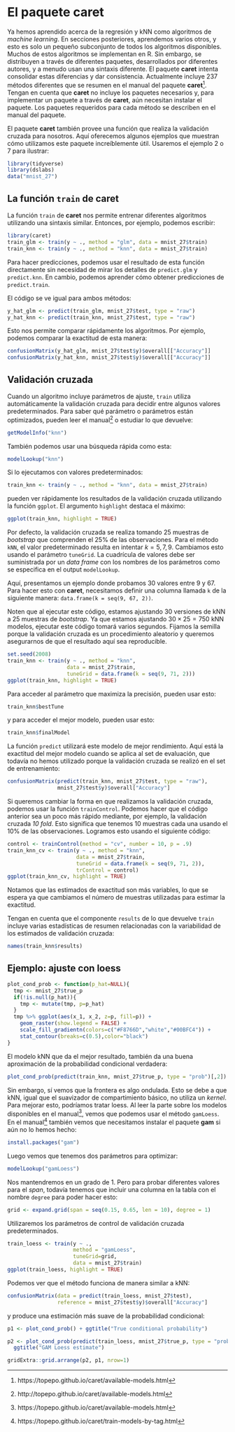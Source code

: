 # El paquete caret {#caret}

Ya hemos aprendido acerca de la regresión y kNN como algoritmos de _machine learning_. En secciones posteriores, aprendemos varios otros, y esto es solo un pequeño subconjunto de todos los algoritmos disponibles. Muchos de estos algoritmos se implementan en R. Sin embargo, se distribuyen a través de diferentes paquetes, desarrollados por diferentes autores, y a menudo usan una sintaxis diferente. El paquete __caret__ intenta consolidar estas diferencias y dar consistencia. Actualmente incluye 237 métodos diferentes que se resumen en el manual del paquete __caret__^[https://topepo.github.io/caret/available-models.html]. Tengan en cuenta que __caret__ no incluye los paquetes necesarios y, para implementar un paquete a través de __caret__, aún necesitan instalar el paquete. Los paquetes requeridos para cada método se describen en el manual del paquete.

El paquete __caret__ también provee una función que realiza la validación cruzada para nosotros. Aquí oferecemos algunos ejemplos que muestran cómo utilizamos este paquete increíblemente útil. Usaremos el ejemplo 2 o 7 para ilustrar:

```r
library(tidyverse)
library(dslabs)
data("mnist_27")
```


## La función `train` de caret

La función `train` de __caret__ nos permite entrenar diferentes algoritmos utilizando una sintaxis similar. Entonces, por ejemplo, podemos escribir:

```r
library(caret)
train_glm <- train(y ~ ., method = "glm", data = mnist_27$train)
train_knn <- train(y ~ ., method = "knn", data = mnist_27$train)
```

Para hacer predicciones, podemos usar el resultado de esta función directamente sin necesidad de mirar los detalles de `predict.glm` y `predict.knn`. En cambio, podemos aprender cómo obtener predicciones de `predict.train`.

El código se ve igual para ambos métodos:
```r
y_hat_glm <- predict(train_glm, mnist_27$test, type = "raw")
y_hat_knn <- predict(train_knn, mnist_27$test, type = "raw")
```

Esto nos permite comparar rápidamente los algoritmos. Por ejemplo, podemos comparar la exactitud de esta manera:

```r
confusionMatrix(y_hat_glm, mnist_27$test$y)$overall[["Accuracy"]]
confusionMatrix(y_hat_knn, mnist_27$test$y)$overall[["Accuracy"]]
```

## Validación cruzada {#caret-cv}

Cuando un algoritmo incluye parámetros de ajuste, `train` utiliza automáticamente la validación cruzada para decidir entre algunos valores predeterminados. Para saber qué parámetro o parámetros están optimizados, pueden leer el manual^[http://topepo.github.io/caret/available-models.html] o estudiar lo que devuelve:

```r
getModelInfo("knn")
```

También podemos usar una búsqueda rápida como esta:

```r
modelLookup("knn")
```

Si lo ejecutamos con valores predeterminados:

```r
train_knn <- train(y ~ ., method = "knn", data = mnist_27$train)
```

pueden ver rápidamente los resultados de la validación cruzada utilizando la función `ggplot`. El argumento `highlight` destaca el máximo:

```r
ggplot(train_knn, highlight = TRUE)
```

Por defecto, la validación cruzada se realiza tomando 25 muestras de _bootstrap_ que comprenden el 25% de las observaciones. Para el método `kNN`, el valor predeterminado resulta en intentar $k=5, 7, 9$. Cambiamos esto usando el parámetro `tuneGrid`. La cuadrícula de valores debe ser suministrada por un _data frame_ con los nombres de los parámetros como se especifica en el output `modelLookup`.

Aquí, presentamos un ejemplo donde probamos 30 valores entre 9 y 67. Para hacer esto con __caret__, necesitamos definir una columna llamada `k` de la siguiente manera: `data.frame(k = seq(9, 67, 2))`.

Noten que al ejecutar este código, estamos ajustando 30 versiones de kNN a 25 muestras de _bootstrap_. Ya que estamos ajustando $30 \times 25 = 750$ kNN modelos, ejecutar este código tomará varios segundos. Fijamos la semilla porque la validación cruzada es un procedimiento aleatorio y queremos asegurarnos de que el resultado aquí sea reproducible.

```r
set.seed(2008)
train_knn <- train(y ~ ., method = "knn",
                   data = mnist_27$train,
                   tuneGrid = data.frame(k = seq(9, 71, 2)))
ggplot(train_knn, highlight = TRUE)
```

Para acceder al parámetro que maximiza la precisión, pueden usar esto:

```r
train_knn$bestTune
```

y para acceder el mejor modelo, pueden usar esto:

```r
train_knn$finalModel
```

La función `predict` utilizará este modelo de mejor rendimiento. Aquí está la exactitud del mejor modelo cuando se aplica al set de evaluación, que todavía no hemos utilizado porque la validación cruzada se realizó en el set de entrenamiento:

```r
confusionMatrix(predict(train_knn, mnist_27$test, type = "raw"),
                mnist_27$test$y)$overall["Accuracy"]
```

Si queremos cambiar la forma en que realizamos la validación cruzada, podemos usar la función `trainControl`. Podemos hacer que el código anterior sea un poco más rápido mediante, por ejemplo, la validación cruzada _10 fold_. Esto significa que tenemos 10 muestras cada una usando el 10% de las observaciones. Logramos esto usando el siguiente código:

```r
control <- trainControl(method = "cv", number = 10, p = .9)
train_knn_cv <- train(y ~ ., method = "knn",
                      data = mnist_27$train,
                      tuneGrid = data.frame(k = seq(9, 71, 2)),
                      trControl = control)
ggplot(train_knn_cv, highlight = TRUE)
```

Notamos que las estimados de exactitud son más variables, lo que se espera ya que cambiamos el número de muestras utilizadas para estimar la exactitud.

Tengan en cuenta que el componente `results` de lo que devuelve `train` incluye varias estadísticas de resumen relacionadas con la variabilidad de los estimados de validación cruzada:

```r
names(train_knn$results)
```

<!--We can also see the standard deviation bars obtained from the cross validation samples:

```r
train_knn$results %>%
ggplot(aes(x = k, y = Accuracy)) +
geom_line() +
geom_point() +
geom_errorbar(aes(x = k,
ymin = Accuracy - AccuracySD,
ymax = Accuracy + AccuracySD))
```
-->

## Ejemplo: ajuste con loess

```r
plot_cond_prob <- function(p_hat=NULL){
  tmp <- mnist_27$true_p
  if(!is.null(p_hat)){
    tmp <- mutate(tmp, p=p_hat)
  }
  tmp %>% ggplot(aes(x_1, x_2, z=p, fill=p)) +
    geom_raster(show.legend = FALSE) +
    scale_fill_gradientn(colors=c("#F8766D","white","#00BFC4")) +
    stat_contour(breaks=c(0.5),color="black")
}
```

El modelo kNN que da el mejor resultado, también da una buena aproximación de la probabilidad condicional verdadera:

```r
plot_cond_prob(predict(train_knn, mnist_27$true_p, type = "prob")[,2])
```

Sin embargo, sí vemos que la frontera es algo ondulada. Esto se debe a que kNN, igual que el suavizador de compartimiento básico, no utiliza un _kernel_. Para mejorar esto, podríamos tratar loess. Al leer la parte sobre los modelos disponibles en el manual^[https://topepo.github.io/caret/available-models.html], vemos que podemos usar el método `gamLoess`.
En el manual^[https://topepo.github.io/caret/train-models-by-tag.html] también vemos que necesitamos instalar el paquete __gam__ si aún no lo hemos hecho:

```r
install.packages("gam")
```

Luego vemos que tenemos dos parámetros para optimizar:

```r
modelLookup("gamLoess")
```

Nos mantendremos en un grado de 1. Pero para probar diferentes valores para el _span_, todavía tenemos que incluir una columna en la tabla con el nombre `degree` para poder hacer esto:

```r
grid <- expand.grid(span = seq(0.15, 0.65, len = 10), degree = 1)
```

Utilizaremos los parámetros de control de validación cruzada predeterminados.

```r
train_loess <- train(y ~ .,
                     method = "gamLoess",
                     tuneGrid=grid,
                     data = mnist_27$train)
ggplot(train_loess, highlight = TRUE)
```

Podemos ver que el método funciona de manera similar a kNN:

```r
confusionMatrix(data = predict(train_loess, mnist_27$test),
                reference = mnist_27$test$y)$overall["Accuracy"]
```

y produce una estimación más suave de la probabilidad condicional:

```r
p1 <- plot_cond_prob() + ggtitle("True conditional probability")

p2 <- plot_cond_prob(predict(train_loess, mnist_27$true_p, type = "prob")[,2]) +
  ggtitle("GAM Loess estimate")

gridExtra::grid.arrange(p2, p1, nrow=1)
```


